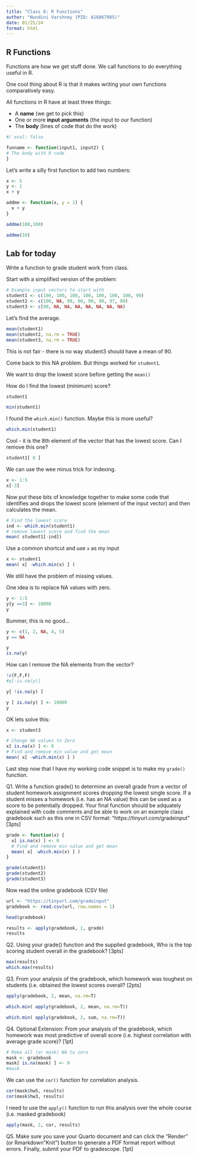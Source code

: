 ```yaml
---
title: "Class 6: R Functions"
author: "Nundini Varshney (PID: A16867985)"
date: 01/25/24
format: html
---
```


## R Functions

Functions are how we get stuff done. We call functions to do everything useful in R.  

One cool thing about R is that it makes writing your own functions comparatively easy. 

All functions in R have at least three things: 

- A **name** (we get to pick this)
- One or more **input arguments** (the input to our function)
- The **body** (lines of code that do the work)

```r
#/ eval: false

funname <- function(input1, input2) {
# The body with R code
}
```

Let's write a silly first function to add two numbers:

```r
x <- 5
y <- 1
x + y
```

```r
addme <- function(x, y = 1) {
  x + y
}

```

```r
addme(100,100)
```
```r
addme(10)
```

## Lab for today

Write a function to grade student work from class.

Start with a simplified version of the problem:

```r
# Example input vectors to start with
student1 <- c(100, 100, 100, 100, 100, 100, 100, 90)
student2 <- c(100, NA, 90, 90, 90, 90, 97, 80)
student3 <- c(90, NA, NA, NA, NA, NA, NA, NA)
```

Let's find the average.
```r
mean(student1)
mean(student2, na.rm = TRUE)
mean(student3, na.rm = TRUE)
```
This is not fair - there is no way student3 should have a mean of 90. 

Come back to this NA problem. But things worked for `student1`. 

We want to drop the lowest score before getting the `mean()`

How do I find the lowest (minimum) score?
```r
student1
```
```r
min(student1)
```
I found the `which.min()` function. Maybe this is more useful?

```r
which.min(student1)
```
Cool - it is the 8th element of the vector that has the lowest score. Can I remove this one?

```r
student1[ 8 ]
```
We can use the wee minus trick for indexing. 
```r
x <- 1:5
x[-3]
```
Now put these bits of knowledge together to make some code that identifies and drops the lowest score (element of the input vector) and then calculates the mean.
```r
# Find the lowest score
ind <- which.min(student1)
# remove lowest score and find the mean
mean( student1[-ind])
```
Use a common shortcut and use `x` as my input

```r
x <- student1
mean( x[ -which.min(x) ] )
```

We still have the problem of missing values. 

One idea is to replace NA values with zero. 

```r
y <- 1:5
y[y ==3] <- 10000
y
```
Bummer, this is no good...
```r
y <- c(1, 2, NA, 4, 5)
y == NA
```

```r
y
is.na(y)
```
How can I remove the NA elements from the vector?

```r
!c(F,F,F)
#y[-is.na(y)]
```
```r
y[ !is.na(y) ]
```
```r
y [ is.na(y) ] <- 10000
y
```
OK lets solve this:


```r
x <- student3

# Change NA values to Zero
x[ is.na(x) ] <- 0
# Find and remove min value and get mean
mean( x[ -which.min(x) ] )

```

Last step now that I have my working code snippet is to make my `grade()` function.

Q1. Write a function grade() to determine an overall grade from a vector of student homework
assignment scores dropping the lowest single score. If a student misses a homework (i.e. has an NA value) this can be used as a score to be potentially dropped. Your final function should be adquately explained with code comments and be able to work on an example class gradebook such as this one in CSV format: “https://tinyurl.com/gradeinput” [3pts]

```r
grade <- function(x) {
  x[ is.na(x) ] <- 0
  # Find and remove min value and get mean
  mean( x[ -which.min(x) ] )
}
```

```r
grade(student1)
grade(student2)
grade(student3)
```
Now read the online gradebook (CSV file)

```r
url <- "https://tinyurl.com/gradeinput"
gradebook <- read.csv(url, row.names = 1)

head(gradebook)
```
```r
results <- apply(gradebook, 1, grade)
results
```
Q2. Using your grade() function and the supplied gradebook, Who is the top scoring student
overall in the gradebook? [3pts]

```r
max(results)
which.max(results)
```
Q3. From your analysis of the gradebook, which homework was toughest on students (i.e. obtained the lowest scores overall? [2pts]

```r
apply(gradebook, 2, mean, na.rm=T)
```

```r
which.min( apply(gradebook, 2, mean, na.rm=T))
```

```r
which.min( apply(gradebook, 2, sum, na.rm=T))
```
Q4. Optional Extension: From your analysis of the gradebook, which homework was most
predictive of overall score (i.e. highest correlation with average grade score)? [1pt]

```r
# Make all (or mask) NA to zero
mask <- gradebook
mask[ is.na(mask) ] <- 0
#mask
```

We can use the `cor()` function for correlation analysis.

```r
cor(mask$hw5, results)
cor(mask$hw3, results)
```

I need to use the `apply()` function to run this analysis over the whole course (i.e. masked gradebook)

```r
apply(mask, 2, cor, results)
```

Q5. Make sure you save your Quarto document and can click the “Render” (or Rmarkdown”Knit”) button to generate a PDF format report without errors. Finally, submit your PDF
to gradescope. [1pt]


